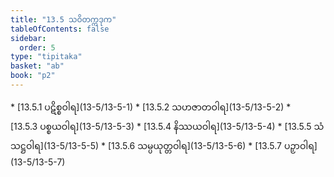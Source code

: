 ```yaml
---
title: "13.5 သဝိတက္ကဒုက"
tableOfContents: false
sidebar:
  order: 5
type: "tipitaka"
basket: "ab"
book: "p2"
---
```



<DynamicBreadcrumb />



<TableOfContents book="p2" section="13.5">
* [13.5.1 ပဋိစ္စဝါရ](13-5/13-5-1)
* [13.5.2 သဟဇာတဝါရ](13-5/13-5-2)
* [13.5.3 ပစ္စယဝါရ](13-5/13-5-3)
* [13.5.4 နိဿယဝါရ](13-5/13-5-4)
* [13.5.5 သံသဋ္ဌဝါရ](13-5/13-5-5)
* [13.5.6 သမ္ပယုတ္တဝါရ](13-5/13-5-6)
* [13.5.7 ပဉှာဝါရ](13-5/13-5-7)
</TableOfContents>
